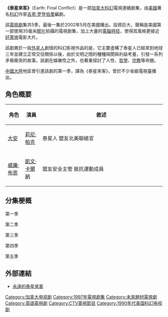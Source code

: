 {{unreferenced|time=2019-09-28T00:28:06+00:00}}
{{電視節目信息框
| 名稱 = -{zh-hans:泰星來客}-
| 原名 = Earth: Final Conflict
| 原創 = [[吉恩·罗登伯里|吉恩·罗登伯里]]
| 演出 = [[莉尼·帕克|莉尼·帕克]]<br />[[凱文·卡爾納|凱文·卡爾納]]
| 國家 = [[加拿大|加拿大]]
| 語言 = [[英語|英語]]
| 季數 = 5
| 集數 = 110
| 每集列表   = 泰星來客劇集列表
| 中國大陸名稱 = -{泰星來客}-
}}

'''《泰星來客》'''（Earth: Final Conflict）是一部[[加拿大|加拿大]][[科幻|科幻]]電視連續劇集，由[[美國|美國]]著名[[科幻|科幻]]作家[[吉恩·罗登伯里|吉恩·罗登伯里]]編劇。

該[[電視劇|電視劇]]集共5季，最後一集於2002年5月在美國播出。投資巨大，聲稱是美國第一部使用35毫米[[膠片|膠片]]拍攝的電視劇集，加上大量的[[电脑特技|電腦特技]]，使得其風格更接近[[好萊塢|好萊塢]]電影大片。

該劇異於一般[[外星人|外星人]]劇情的科幻影視作品的是，它主要虛構了泰星人已經來到地球三年並建立正常交往關係以後，由於文明之間的種種隔閡與利益考量，引發一系列矛盾衝突的故事。該劇在娛樂性之外，也著重探討了人性、[[哲學|哲學]]、[[宗教|宗教]]等命題。

[[中國大陸|中國大陸]]地區曾引進該劇的第一季，譯為《泰星來客》，曾於不少省級電視臺播出。

== 角色概要 ==

{|class="wikitable"
! width="11%" | 角色 
! width="11%" | 演員
! 敘述
|-
| [[大安_(泰星來客)|大安]] || [[莉尼·帕克|莉尼·帕克]]
| 泰星人 盟友北美聯絡官
|-
| [[威廉·布恩|威廉·布恩]] || [[凱文·卡爾納|凱文·卡爾納]]
| 盟友安全主管 抵抗運動成員
|}

== 分集梗概 ==

第一季

第二季

第三季

第四季

第五季

== 外部連結 ==
* [http://efc.cctvt.com/ 永遠的泰星來客] {{Wayback|url=http://efc.cctvt.com/ |date=20160305075244 }}

{{DEFAULTSORT:Earth: Final Conflict}}
[[Category:加拿大电视剧|Category:加拿大电视剧]]
[[Category:1997年電視劇集|Category:1997年電視劇集]]
[[Category:未來題材電視劇|Category:未來題材電視劇]]
[[Category:英語電視劇|Category:英語電視劇]]
[[Category:CTV電視節目|Category:CTV電視節目]]
[[Category:1990年代美国科幻电视剧|Category:1990年代美国科幻电视剧]]